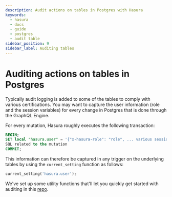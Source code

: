 ```yaml
---
description: Audit actions on tables in Postgres with Hasura
keywords:
  - hasura
  - docs
  - guide
  - postgres
  - audit table
sidebar_position: 9
sidebar_label: Auditing tables
---
```


# Auditing actions on tables in Postgres

Typically audit logging is added to some of the tables to comply with
various certifications. You may want to capture the user information
(role and the session variables) for every change in Postgres that is
done through the GraphQL Engine.

For every mutation, Hasura roughly executes the following transaction:

```sql
BEGIN;
SET local "hasura.user" = '{"x-hasura-role": "role", ... various session variables}'
SQL related to the mutation
COMMIT;
```

This information can therefore be captured in any trigger on the
underlying tables by using the `current_setting` function as follows:

```sql
current_setting('hasura.user');
```

We've set up some utility functions that'll let you quickly get started
with auditing in this [repo](https://github.com/hasura/audit-trigger).
